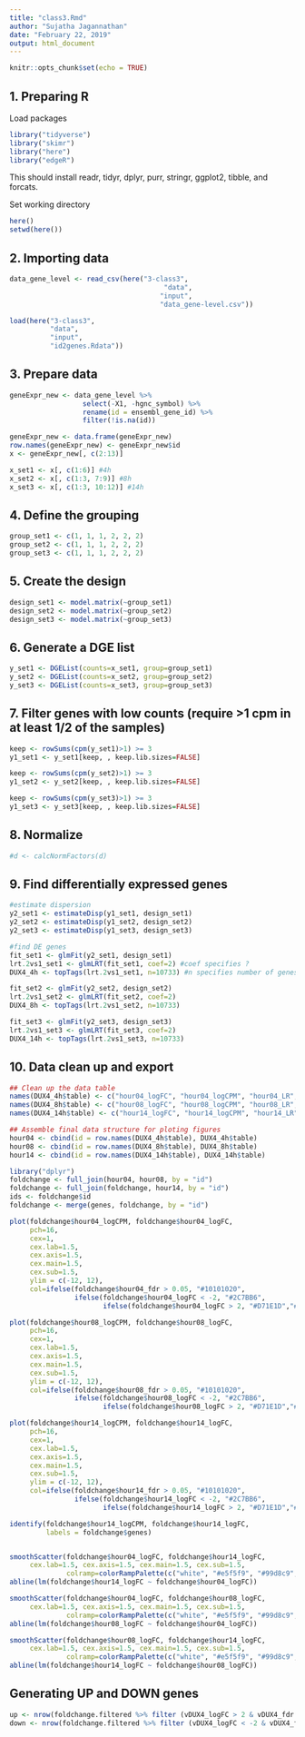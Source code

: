```yaml
---
title: "class3.Rmd"
author: "Sujatha Jagannathan"
date: "February 22, 2019"
output: html_document
---
```


```r
knitr::opts_chunk$set(echo = TRUE)
```

## 1. Preparing R
Load packages  
```r
library("tidyverse")
library("skimr")
library("here")
library("edgeR")
```
This should install readr, tidyr, dplyr, purr, stringr, ggplot2, tibble, and forcats.

Set working directory
```r
here()
setwd(here())
```

## 2. Importing data
```r

data_gene_level <- read_csv(here("3-class3", 
                                      "data", 
                                     "input",
                                     "data_gene-level.csv"))

load(here("3-class3", 
          "data", 
          "input",
          "id2genes.Rdata"))

```

## 3. Prepare data
```r
geneExpr_new <- data_gene_level %>% 
                  select(-X1, -hgnc_symbol) %>%
                  rename(id = ensembl_gene_id) %>%
                  filter(!is.na(id))

geneExpr_new <- data.frame(geneExpr_new)
row.names(geneExpr_new) <- geneExpr_new$id
x <- geneExpr_new[, c(2:13)]

x_set1 <- x[, c(1:6)] #4h
x_set2 <- x[, c(1:3, 7:9)] #8h
x_set3 <- x[, c(1:3, 10:12)] #14h
```

## 4. Define the grouping
```r
group_set1 <- c(1, 1, 1, 2, 2, 2)
group_set2 <- c(1, 1, 1, 2, 2, 2)
group_set3 <- c(1, 1, 1, 2, 2, 2)
```

## 5. Create the design
```r
design_set1 <- model.matrix(~group_set1)
design_set2 <- model.matrix(~group_set2)
design_set3 <- model.matrix(~group_set3)
```

## 6. Generate a DGE list
```r
y_set1 <- DGEList(counts=x_set1, group=group_set1)
y_set2 <- DGEList(counts=x_set2, group=group_set2)
y_set3 <- DGEList(counts=x_set3, group=group_set3)
```

## 7. Filter genes with low counts (require >1 cpm in at least 1/2 of the samples)
```r
keep <- rowSums(cpm(y_set1)>1) >= 3
y1_set1 <- y_set1[keep, , keep.lib.sizes=FALSE]

keep <- rowSums(cpm(y_set2)>1) >= 3
y1_set2 <- y_set2[keep, , keep.lib.sizes=FALSE]

keep <- rowSums(cpm(y_set3)>1) >= 3
y1_set3 <- y_set3[keep, , keep.lib.sizes=FALSE]
```

## 8. Normalize
```r
#d <- calcNormFactors(d)
```

## 9. Find differentially expressed genes
```r
#estimate dispersion
y2_set1 <- estimateDisp(y1_set1, design_set1)
y2_set2 <- estimateDisp(y1_set2, design_set2)
y2_set3 <- estimateDisp(y1_set3, design_set3) 

#find DE genes
fit_set1 <- glmFit(y2_set1, design_set1)
lrt.2vs1_set1 <- glmLRT(fit_set1, coef=2) #coef specifies ?
DUX4_4h <- topTags(lrt.2vs1_set1, n=10733) #n specifies number of genes to view

fit_set2 <- glmFit(y2_set2, design_set2)
lrt.2vs1_set2 <- glmLRT(fit_set2, coef=2)
DUX4_8h <- topTags(lrt.2vs1_set2, n=10733)

fit_set3 <- glmFit(y2_set3, design_set3)
lrt.2vs1_set3 <- glmLRT(fit_set3, coef=2)
DUX4_14h <- topTags(lrt.2vs1_set3, n=10733)
```

## 10. Data clean up and export
```r
## Clean up the data table
names(DUX4_4h$table) <- c("hour04_logFC", "hour04_logCPM", "hour04_LR", "hour04_pval", "hour04_fdr")
names(DUX4_8h$table) <- c("hour08_logFC", "hour08_logCPM", "hour08_LR", "hour08_pval", "hour08_fdr")
names(DUX4_14h$table) <- c("hour14_logFC", "hour14_logCPM", "hour14_LR", "hour14_pval", "hour14_fdr")

## Assemble final data structure for ploting figures
hour04 <- cbind(id = row.names(DUX4_4h$table), DUX4_4h$table)
hour08 <- cbind(id = row.names(DUX4_8h$table), DUX4_8h$table)
hour14 <- cbind(id = row.names(DUX4_14h$table), DUX4_14h$table)

library("dplyr")
foldchange <- full_join(hour04, hour08, by = "id")
foldchange <- full_join(foldchange, hour14, by = "id")
ids <- foldchange$id
foldchange <- merge(genes, foldchange, by = "id")
```

```r
plot(foldchange$hour04_logCPM, foldchange$hour04_logFC, 
     pch=16, 
     cex=1,
     cex.lab=1.5, 
     cex.axis=1.5, 
     cex.main=1.5, 
     cex.sub=1.5,
     ylim = c(-12, 12),
     col=ifelse(foldchange$hour04_fdr > 0.05, "#10101020",
                ifelse(foldchange$hour04_logFC < -2, "#2C7BB6",
                       ifelse(foldchange$hour04_logFC > 2, "#D71E1D","#AADDA340"))))

plot(foldchange$hour08_logCPM, foldchange$hour08_logFC, 
     pch=16, 
     cex=1,
     cex.lab=1.5, 
     cex.axis=1.5, 
     cex.main=1.5, 
     cex.sub=1.5,
     ylim = c(-12, 12),
     col=ifelse(foldchange$hour08_fdr > 0.05, "#10101020",
                ifelse(foldchange$hour08_logFC < -2, "#2C7BB6",
                       ifelse(foldchange$hour08_logFC > 2, "#D71E1D","#AADDA340"))))

plot(foldchange$hour14_logCPM, foldchange$hour14_logFC, 
     pch=16, 
     cex=1,
     cex.lab=1.5,
     cex.axis=1.5, 
     cex.main=1.5, 
     cex.sub=1.5,
     ylim = c(-12, 12),
     col=ifelse(foldchange$hour14_fdr > 0.05, "#10101020",
                ifelse(foldchange$hour14_logFC < -2, "#2C7BB6",
                       ifelse(foldchange$hour14_logFC > 2, "#D71E1D","#AADDA340"))))

identify(foldchange$hour14_logCPM, foldchange$hour14_logFC,
         labels = foldchange$genes)


smoothScatter(foldchange$hour04_logFC, foldchange$hour14_logFC,
     cex.lab=1.5, cex.axis=1.5, cex.main=1.5, cex.sub=1.5, 
              colramp=colorRampPalette(c("white", "#e5f5f9", "#99d8c9", "#2ca25f")))
abline(lm(foldchange$hour14_logFC ~ foldchange$hour04_logFC))

smoothScatter(foldchange$hour04_logFC, foldchange$hour08_logFC,
     cex.lab=1.5, cex.axis=1.5, cex.main=1.5, cex.sub=1.5, 
              colramp=colorRampPalette(c("white", "#e5f5f9", "#99d8c9", "#2ca25f")))
abline(lm(foldchange$hour08_logFC ~ foldchange$hour04_logFC))

smoothScatter(foldchange$hour08_logFC, foldchange$hour14_logFC,
     cex.lab=1.5, cex.axis=1.5, cex.main=1.5, cex.sub=1.5, 
              colramp=colorRampPalette(c("white", "#e5f5f9", "#99d8c9", "#2ca25f")))
abline(lm(foldchange$hour14_logFC ~ foldchange$hour08_logFC))
```

## Generating UP and DOWN genes
```r
up <- nrow(foldchange.filtered %>% filter (vDUX4_logFC > 2 & vDUX4_fdr < 0.05))
down <- nrow(foldchange.filtered %>% filter (vDUX4_logFC < -2 & vDUX4_fdr < 0.05))
```